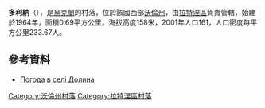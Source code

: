 {{coord|51|49|40|N|24|21|57|E|scale:30000|display=title}}

'''多利納'''（{{lang-uk|Долина}}），是[[烏克蘭|烏克蘭]]的村落，位於該國西部[[沃倫州|沃倫州]]，由[[拉特涅區|拉特涅區]]負責管轄，始建於1964年，面積0.69平方公里，海拔高度158米，2001年人口161，人口密度每平方公里233.67人。

==參考資料==
* [http://weather.in.ua/ua/volynskaja/7108 Погода в селі Долина]{{Wayback|url=http://weather.in.ua/ua/volynskaja/7108 |date=20111219101705 }}

[[Category:沃倫州村落|Category:沃倫州村落]]
[[Category:拉特涅區村落|Category:拉特涅區村落]]


{{Volyn-geo-stub}}